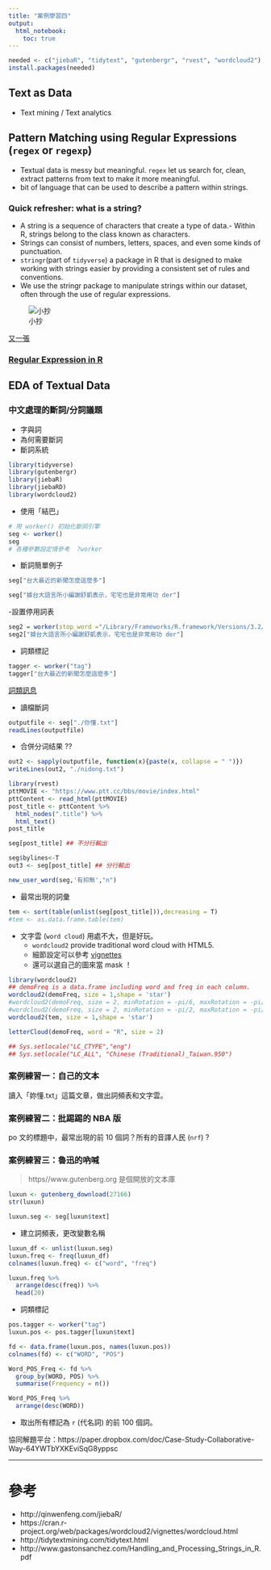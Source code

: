 ```yaml
---
title: "案例學習四"
output: 
  html_notebook:
    toc: true
---
```


```r
needed <- c("jiebaR", "tidytext", "gutenbergr", "rvest", "wordcloud2")
install.packages(needed)
```

## Text as Data

- Text mining / Text analytics




## Pattern Matching using Regular Expressions (`regex` or `regexp`)


- Textual data is messy but meaningful. `regex` let us search for, clean, extract patterns from text to make it more meaningful.
- bit of language that can be used to describe a pattern within strings.


### Quick refresher: what is a string?
- A string is a sequence of characters that create a type of data.- Within R, strings belong to the class known as characters.
- Strings can consist of numbers, letters, spaces, and even some kinds of punctuation.
- `stringr`(part of `tidyverse`) a package in R that is designed to make working with strings easier by providing a consistent set of rules and conventions.
- We use the stringr package to manipulate strings within our dataset, often through the use of regular expressions. 

![小抄](figure/stringr_cheatsheet.png)

[又一張](https://www.rstudio.com/wp-content/uploads/2016/09/RegExCheatsheet.pdf)


### [Regular Expression in R](http://stat545.com/block022_regular-expression.html)


## EDA of Textual Data


### 中文處理的斷詞/分詞議題

- 字與詞 
- 為何需要斷詞
- 斷詞系統 

```r
library(tidyverse)
library(gutenbergr)
library(jiebaR)
library(jiebaRD)
library(wordcloud2)
```

- 使用「結巴」

```r
# 用 worker() 初始化斷詞引擎
seg <- worker()
seg
# 各種參數設定情參考  ?worker
```


- 斷詞簡單例子
```r
seg["台大最近的新聞怎麼這麼多"]
```

```r
seg["據台大語言所小編謝舒凱表示，宅宅也是非常用功 der"]
```



-設置停用詞表

```r
seg2 = worker(stop_word ="/Library/Frameworks/R.framework/Versions/3.2/Resources/library/jiebaRD/dict/stop_words.utf8")
seg2["據台大語言所小編謝舒凱表示，宅宅也是非常用功 der"]
```

- 詞類標記

```r
tagger <- worker("tag")
tagger["台大最近的新聞怎麼這麼多"]
```

[詞類訊息](http://www.hankcs.com/nlp/corpus/several-revenue-segmentation-system-used-set-of-source-tagging.html) 


- 讀檔斷詞

```r
outputfile <- seg["./你懂.txt"]
readLines(outputfile)
```

- 合併分词结果 ??

```r
out2 <- sapply(outputfile, function(x){paste(x, collapse = " ")})
writeLines(out2, "./nidong.txt")
```



```r
library(rvest)
pttMOVIE <- "https://www.ptt.cc/bbs/movie/index.html"
pttContent <- read_html(pttMOVIE)
post_title <- pttContent %>% 
  html_nodes(".title") %>% 
  html_text()
post_title
```

```r
seg[post_title] ## 不分行輸出
```




```r
seg$bylines<-T
out3 <- seg[post_title] ## 分行輸出
```

```r
new_user_word(seg,'有抑無',"n")
```

- 最常出現的詞彙

```r
tem <- sort(table(unlist(seg[post_title])),decreasing = T)
#tem <- as.data.frame.table(tem)
```


- 文字雲 (`word cloud`) 用處不大，但是好玩。
    - `wordcloud2` provide traditional word cloud with HTML5.
    - 細節設定可以參考 [vignettes](https://cran.r-project.org/web/packages/wordcloud2/vignettes/wordcloud.html)
    - 還可以選自己的圖來當 mask ！


```r
library(wordcloud2)
## demoFreq is a data.frame including word and freq in each column.
wordcloud2(demoFreq, size = 1,shape = 'star')
#wordcloud2(demoFreq, size = 2, minRotation = -pi/6, maxRotation = -pi/6, rotateRatio = 1)
#wordcloud2(demoFreq, size = 2, minRotation = -pi/2, maxRotation = -pi/2)
wordcloud2(tem, size = 1,shape = 'star')
```


```r
letterCloud(demoFreq, word = "R", size = 2)
```

```r
## Sys.setlocale("LC_CTYPE","eng")
## Sys.setlocale("LC_ALL", "Chinese (Traditional)_Taiwan.950")
```



### 案例練習一：自己的文本
讀入「妳懂.txt」這篇文章，做出詞頻表和文字雲。


### 案例練習二：批踢踢的 NBA 版 
po 文的標題中，最常出現的前 10 個詞？所有的音譯人民 (`nrf`) ?


### 案例練習三：魯迅的吶喊

> https//www.gutenberg.org 是個開放的文本庫

```r
luxun <- gutenberg_download(27166)
str(luxun)
```

```r
luxun.seg <- seg[luxun$text]
```

- 建立詞頻表，更改變數名稱

```r
luxun_df <- unlist(luxun.seg)
luxun.freq <- freq(luxun_df)
colnames(luxun.freq) <- c("word", "freq")
```

```r
luxun.freq %>%
  arrange(desc(freq)) %>%
  head(20)
```

- 詞類標記

```r
pos.tagger <- worker("tag")
luxun.pos <- pos.tagger[luxun$text]

```


```r
fd <- data.frame(luxun.pos, names(luxun.pos))
colnames(fd) <- c("WORD", "POS")

```

```r
Word_POS_Freq <- fd %>%
  group_by(WORD, POS) %>%
  summarise(Frequency = n())
```

```r
Word_POS_Freq %>%
  arrange(desc(WORD))
```

- 取出所有標記為 `r` (代名詞) 的前 100 個詞。


協同解題平台：https://paper.dropbox.com/doc/Case-Study-Collaborative-Way-64YWTbYXKEviSqG8yppsc




---------
# 參考

- http://qinwenfeng.com/jiebaR/
- https://cran.r-project.org/web/packages/wordcloud2/vignettes/wordcloud.html
- http://tidytextmining.com/tidytext.html
- http://www.gastonsanchez.com/Handling_and_Processing_Strings_in_R.pdf


